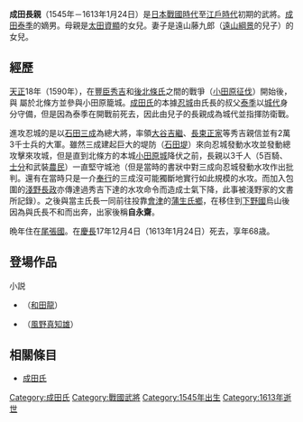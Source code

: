 {{japanese|japanese=成田 長親|kana=なりた ながちか|romaji=Narita Nagachika}}
'''成田長親'''（1545年－1613年1月24日）是[[日本戰國時代|日本戰國時代]]至[[江戶時代|江戶時代]]初期的武將。[[成田泰季|成田泰季]]的嫡男。母親是[[太田資顯|太田資顯]]的女兒。妻子是遠山藤九郎（[[遠山綱景|遠山綱景]]的兒子）的女兒。

== 經歷 ==
[[天正_(日本)|天正]]18年（1590年），在[[豐臣秀吉|豐臣秀吉]]和[[後北條氏|後北條氏]]之間的戰爭（[[小田原征伐|小田原征伐]]）開始後，與
{{tsl|ja|成田氏長|成田氏長}}屬於北條方並參與小田原籠城。[[成田氏|成田氏]]的本據[[忍城|忍城]]由氏長的叔父[[成田泰季|泰季]]以[[城代|城代]]身分守備，但是因為泰季在開戰前死去，因此由兒子的長親成為城代並指揮防衛戰。

進攻忍城的是以[[石田三成|石田三成]]為總大將，率領[[大谷吉繼|大谷吉繼]]、[[長束正家|長束正家]]等秀吉親信並有2萬3千士兵的大軍。雖然三成建起巨大的堤防（[[石田堤|石田堤]]）來向忍城發動水攻並發動總攻擊來攻城，但是直到北條方的本城[[小田原城|小田原城]]降伏之前，長親以3千人（5百騎、[[士分|士分]]和武裝[[農民|農民]]）一直堅守城池（但是當時的書狀中對三成向忍城發動水攻作出批判。還有在當時只是一介[[奉行|奉行]]的三成沒可能獨斷地實行如此規模的水攻。而加入包圍的[[淺野長政|淺野長政]]亦傳達過秀吉下達的水攻命令而造成士氣下降，此事被淺野家的文書所記錄）。之後與當主氏長一同前往投靠[[會津|會津]]的[[蒲生氏鄉|蒲生氏鄉]]，在移住到[[下野國|下野國]]烏山後因為與氏長不和而出奔，出家後稱'''自永齋'''。

晩年住在[[尾張國|尾張國]]。在[[慶長|慶長]]17年12月4日（1613年1月24日）死去，享年68歳。

== 登場作品 ==
;小説
*{{lang|ja|のぼうの城}}（[[和田龍|和田龍]]）
*{{lang|ja|水の城 いまだ落城せず}}（[[風野真知雄|風野真知雄]]）


== 相關條目 ==
*[[成田氏|成田氏]]

[[Category:成田氏|Category:成田氏]]
[[Category:戰國武將|Category:戰國武將]]
[[Category:1545年出生|Category:1545年出生]]
[[Category:1613年逝世|Category:1613年逝世]]
